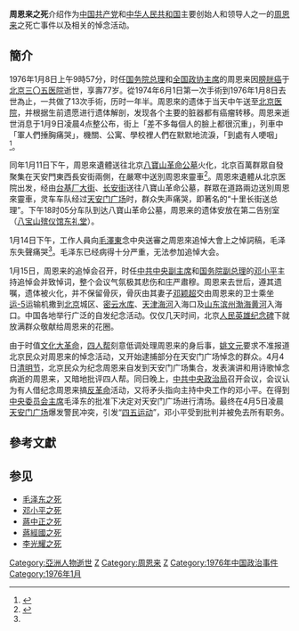 {{Interlanguage links}}
'''周恩来之死'''介绍作为[[中国共产党|中国共产党]]和[[中华人民共和国|中华人民共和国]]主要创始人和领导人之一的[[周恩来|周恩来]]之死亡事件以及相关的悼念活动。

==簡介==
1976年1月8日上午9時57分，时任[[中华人民共和国国务院总理|国务院总理]]和[[中国人民政治协商会议全国委员会主席|全国政协主席]]的周恩来因[[膀胱癌|膀胱癌]]于[[北京市|北京]][[中国人民解放军第三〇五医院|三〇五医院]]逝世，享壽77岁。從1974年6月1日第一次手術到1976年1月8日去世為止，一共做了13次手術，历时一年半。周恩來的遗体于当天中午送至[[北京医院|北京医院]]，并根据生前遗愿进行遗体解剖，发现各个主要的脏器都有癌瘤转移。周恩来逝世消息于1月9日凌晨4点整公布，街上「差不多每個人的臉上都很沉重」，列車中「軍人們捶胸痛哭」，機關、公寓、學校裡人們在默默地流淚，「到處有人哽咽」<ref>{{cite book|title=《震撼世界的二十天——外國記者筆下的周恩來逝世》|location=北京|publisher=中央文獻出版社|year=1999}}</ref>{{rp|1-13}}。

同年1月11日下午，周恩來遺體送往北京[[八寶山革命公墓|八寶山革命公墓]]火化，北京百萬群眾自發聚集在天安門東西長安街兩側，在嚴寒中送別周恩來靈車<ref name=毛六>{{cite book |editors=中共中央文獻研究室，[[逄先知|逄先知]]、[[金沖及|金沖及]]主編 |title=《[[毛澤東傳|毛澤東傳]]（第六卷）》 |location=香港 |publisher=中和出版 |year=2011 |edition=香港第一版 |ISBN=978-988-15116-8-3 }}</ref>{{rp|447}}。周恩來遺體从北京医院出发，经由[[台基厂大街|台基厂大街]]、[[长安街|长安街]]送往八寶山革命公墓，群眾在道路兩边送別周恩來靈車，灵车车队经过[[天安门广场|天安门广场]]时，群众失声痛哭，即著名的“十里长街送总理”。下午18时05分车队到达八寶山革命公墓，周恩来的遗体安放在第二告别室（[[北京市八宝山殡仪馆|八宝山殡仪馆东礼堂]]）。

1月14日下午，工作人員向[[毛澤東|毛澤東]]念中央送審之周恩來追悼大會上之悼詞稿，毛泽东失聲痛哭<ref name=毛六/>{{rp|447}}。毛泽东已经病得十分严重，无法参加追悼大会。

1月15日，周恩来的追悼会召开，时任[[中共中央副主席|中共中央副主席]]和[[国务院副总理|国务院副总理]]的[[邓小平|邓小平]]主持追悼会并致悼词，整个会议气氛极其悲伤和庄严肅穆。周恩来去世后，遵其遗嘱，遗体被火化，并不保留骨灰，骨灰由其妻子[[邓颖超|邓颖超]]交由周恩来的卫士乘坐[[运-5|运-5]]运输机撒到[[北京市|北京]]城区、[[密云水库|密云水库]]、[[天津市|天津]][[海河|海河]]入海口及[[山东|山东]][[滨州|滨州]][[渤海|渤海]][[黄河|黄河]]入海口。中国各地举行广泛的自发纪念活动。仅仅几天时间，北京[[人民英雄纪念碑|人民英雄纪念碑]]下就放满群众敬献给周恩来的花圈。

由于时值[[文化大革命|文化大革命]]，[[四人帮|四人帮]]刻意低调处理周恩来的身后事，[[姚文元|姚文元]]要求不准报道北京民众对周恩来的悼念活动，又开始逮捕部分在天安门广场悼念的群众。4月4日[[清明节|清明节]]，北京民众为纪念周恩来自发到天安门广场集合，发表演讲和用诗歌悼念病逝的周恩来，又暗地批评四人帮。同日晚上，[[中国共产党中央政治局|中共中央政治局]]召开会议，会议认为有人借纪念周恩来搞[[反革命|反革命]]活动，又将矛头指向主持中央工作的邓小平。在得到[[中国共产党中央委员会主席|中央委员会主席]]毛泽东的批准下决定对天安门广场进行清场。最终在4月5日凌晨[[天安门广场|天安门广场]]爆发警民冲突，引发“[[四五运动|四五运动]]”，邓小平受到批判并被免去所有职务。

== 參考文獻 ==
{{reflist}}

==参见==
*[[毛泽东之死|毛泽东之死]]
*[[邓小平之死|邓小平之死]]
*[[蔣中正之死|蔣中正之死]]
*[[蔣經國之死|蔣經國之死]]
*[[李光耀之死|李光耀之死]] 

[[Category:亞洲人物逝世|Category:亞洲人物逝世]]
[[Category:1976年逝世|Z]]
[[Category:周恩来|Category:周恩来]]
[[Category:丙辰年|Z]]
[[Category:1976年中国政治事件|Category:1976年中国政治事件]]
[[Category:1976年1月|Category:1976年1月]]